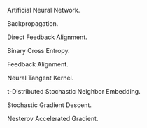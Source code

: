 \item[ANN] Artificial Neural Network.

\item[BP] Backpropagation.

\item[DFA] Direct Feedback Alignment.

\item[BCE] Binary Cross Entropy.

\item[FA] Feedback Alignment.

\item[NTK] Neural Tangent Kernel.

\item[t-SNE] t-Distributed Stochastic Neighbor Embedding.

\item[SGD] Stochastic Gradient Descent.

\item[NAG] Nesterov Accelerated Gradient.